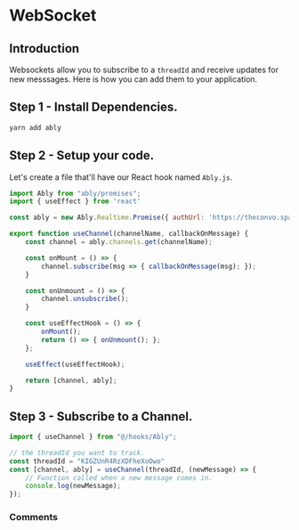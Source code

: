 
# WebSocket

## Introduction

Websockets allow you to subscribe to a `threadId` and receive updates for new messsages. Here is how you can add them to your application.

## Step 1 - Install Dependencies.

```bash
yarn add ably
```

## Step 2 - Setup your code.

Let's create a file that'll have our React hook named `Ably.js`.

```js
import Ably from "ably/promises";
import { useEffect } from 'react'

const ably = new Ably.Realtime.Promise({ authUrl: 'https://theconvo.space/api/getAblyAuth?apikey=CONVO' });

export function useChannel(channelName, callbackOnMessage) {
    const channel = ably.channels.get(channelName);

    const onMount = () => {
        channel.subscribe(msg => { callbackOnMessage(msg); });
    }

    const onUnmount = () => {
        channel.unsubscribe();
    }

    const useEffectHook = () => {
        onMount();
        return () => { onUnmount(); };
    };

    useEffect(useEffectHook);

    return [channel, ably];
}
```

## Step 3 - Subscribe to a Channel.

```js
import { useChannel } from "@/hooks/Ably";

// the threadId you want to track.
const threadId = "KIGZUnR4RzXDFheXoOwo"
const [channel, ably] = useChannel(threadId, (newMessage) => {
    // Function called when a new message comes in.
    console.log(newMessage);
});


```
### Comments
<CommentBox threadId="websocket"/>
